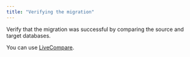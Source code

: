 ```yaml
---
title: "Verifying the migration"
---
```


Verify that the migration was successful by comparing the source and target databases. 

You can use [LiveCompare](/livecompare/latest/).